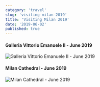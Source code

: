 ```yaml
---
category: 'travel'
slug: 'visiting-milan-2019'
title: 'Visiting Milan 2019'
date: '2019-06-02'
published: true
---
```


#### Galleria Vittorio Emanuele II - June 2019

![Galleria Vittorio Emanuele II - June 2019](./images/milan-galleria.JPG)

#### Milan Cathedral - June 2019

![Milan Cathedral - June 2019](./images/milan-duomo.JPG)
